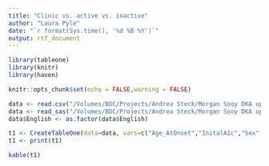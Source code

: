 ```yaml
---
title: "Clinic vs. active vs. inactive"
author: "Laura Pyle"
date: "`r format(Sys.time(), '%d %B %Y')`"
output: rtf_document
---
```


```r

library(tableone)
library(knitr)
library(haven)

knitr::opts_chunk$set(echo = FALSE,warning = FALSE)

```

```r
data <- read.csv("/Volumes/BDC/Projects/Andrea Steck/Morgan Sooy DKA update/table1.csv")
data <- read_sas("/Volumes/BDC/Projects/Andrea Steck/Morgan Sooy DKA update/table1.sas7bdat")
data$English <- as.factor(data$English)

t1 <- CreateTableOne(data=data, vars=c("Age_AtOnset","InitalA1c","Sex","race_eth","new_ins","DKA","DKA_sev","Rural_or_non_rural","English"), strata="active_inactive_clinic")
t1 <- print(t1)
```

```r
kable(t1)
```
